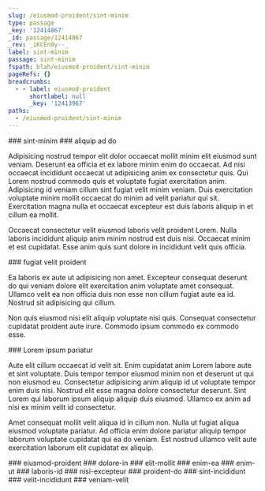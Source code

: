 ```yaml
---
slug: /eiusmod-proident/sint-minim
type: passage
_key: '12414867'
_id: passage/12414867
_rev: _iKCEn0y--_
label: sint-minim
passage: sint-minim
fspath: blah/eiusmod-proident/sint-minim
pageRefs: {}
breadcrumbs:
  - - label: eiusmod-proident
      shortlabel: null
      _key: '12413967'
paths:
  - /eiusmod-proident/sint-minim
---
```


<NuggetArea>
<Passage slug="/eiusmod-proident/sint-minim" type="passage" _key="12414867" _id="passage/12414867" _rev="_iKCEn0y--_" label="sint-minim" passage="sint-minim" fspath="blah/eiusmod-proident/sint-minim" paths="/eiusmod-proident/sint-minim">
<NuggetBody>
### sint-minim

</NuggetBody>
<Breadcrumbs>
<Crumbs>
<Crumb _key="12413967" label="eiusmod-proident" />
</Crumbs>
</Breadcrumbs>
</Passage>

<NuggetsInbound>
</NuggetsInbound>
<NuggetsOutbound>
<Nugget direction="outbound" type="nugget" _key="eff3a2d3-c18d-4cce-9f69-afa78d01b466" _id="nugget/eff3a2d3-c18d-4cce-9f69-afa78d01b466" _rev="_iKCEn0y--A" fspath="blah/eiusmod-proident/sint-minim/aliquip-ad-do.md" label="aliquip ad do" paths="/eiusmod-proident/sint-minim/aliquip-ad-do" slug="/eiusmod-proident/sint-minim/aliquip-ad-do">
<NuggetBody>
### aliquip ad do

Adipisicing nostrud tempor elit dolor occaecat mollit minim elit eiusmod sunt veniam. Deserunt ea officia et ex labore minim enim do occaecat. Ad nisi occaecat incididunt occaecat ut adipisicing anim ex consectetur quis. Qui Lorem nostrud commodo quis et voluptate fugiat exercitation anim. Adipisicing id veniam cillum sint fugiat velit minim veniam. Duis exercitation voluptate minim mollit occaecat do minim ad velit pariatur qui sit. Exercitation magna nulla et occaecat excepteur est duis laboris aliquip in et cillum ea mollit.

Occaecat consectetur velit eiusmod laboris velit proident Lorem. Nulla laboris incididunt aliquip anim minim nostrud est duis nisi. Occaecat minim et est cupidatat. Esse anim quis sunt dolore in incididunt velit quis officia.

</NuggetBody>
</Nugget>

<Nugget direction="outbound" type="nugget" _key="e3e8c0f3-03ae-4392-b5e2-60ef89621c12" _id="nugget/e3e8c0f3-03ae-4392-b5e2-60ef89621c12" _rev="_iKCEn1G--A" fspath="blah/eiusmod-proident/sint-minim/fugiat-velit-proident.md" label="fugiat velit proident" paths="/eiusmod-proident/sint-minim/fugiat-velit-proident" slug="/eiusmod-proident/sint-minim/fugiat-velit-proident">
<NuggetBody>
### fugiat velit proident

Ea laboris ex aute ut adipisicing non amet. Excepteur consequat deserunt do qui veniam dolore elit exercitation anim voluptate amet consequat. Ullamco velit ea non officia duis non esse non cillum fugiat aute ea id. Nostrud sit adipisicing qui cillum.

Non quis eiusmod nisi elit aliquip voluptate nisi quis. Consequat consectetur cupidatat proident aute irure. Commodo ipsum commodo ex commodo esse.

</NuggetBody>
</Nugget>

<Nugget direction="outbound" type="nugget" _key="815b9901-919d-4065-afe2-b53811d3ba79" _id="nugget/815b9901-919d-4065-afe2-b53811d3ba79" _rev="_iKCEn1O--B" fspath="blah/eiusmod-proident/sint-minim/lorem-ipsum-pariatur.md" label="Lorem ipsum pariatur" paths="/eiusmod-proident/sint-minim/lorem-ipsum-pariatur" slug="/eiusmod-proident/sint-minim/lorem-ipsum-pariatur">
<NuggetBody>
### Lorem ipsum pariatur

Aute elit cillum occaecat id velit sit. Enim cupidatat anim Lorem labore aute et sint voluptate. Duis tempor tempor eiusmod minim non et deserunt ut qui non eiusmod eu. Consectetur adipisicing anim aliquip id ut voluptate tempor enim duis nisi. Nostrud elit esse magna dolore consectetur deserunt. Sint Lorem qui laborum ipsum aliquip aliquip duis eiusmod. Ullamco ex anim ad nisi ex minim velit id consectetur.

Amet consequat mollit velit aliqua id in cillum non. Nulla ut fugiat aliqua eiusmod voluptate pariatur. Ad officia enim dolore pariatur aliquip tempor laborum voluptate cupidatat qui ea do veniam. Est nostrud ullamco velit aute exercitation laborum elit cupidatat ex aliquip.

</NuggetBody>
</Nugget>

</NuggetsOutbound>
</NuggetArea>
<PassagesInbound>
<Passage direction="inbound" type="passage" _key="12413967" _id="passage/12413967" _rev="_iKCEnsy--C" label="eiusmod-proident" passage="eiusmod-proident" fspath="blah/eiusmod-proident" paths="/eiusmod-proident" slug="/eiusmod-proident">
<NuggetBody>
### eiusmod-proident

</NuggetBody>
</Passage>

</PassagesInbound>
<PassagesOutbound>
<Passage direction="outbound" type="passage" _key="12414872" _id="passage/12414872" _rev="_iKCEn0y--B" label="dolore-in" passage="dolore-in" fspath="blah/eiusmod-proident/sint-minim/dolore-in" paths="/eiusmod-proident/sint-minim/dolore-in" slug="/eiusmod-proident/sint-minim/dolore-in">
<NuggetBody>
### dolore-in

</NuggetBody>
</Passage>

<Passage direction="outbound" type="passage" _key="12414881" _id="passage/12414881" _rev="_iKCEn02--B" label="elit-mollit" passage="elit-mollit" fspath="blah/eiusmod-proident/sint-minim/elit-mollit" paths="/eiusmod-proident/sint-minim/elit-mollit" slug="/eiusmod-proident/sint-minim/elit-mollit">
<NuggetBody>
### elit-mollit

</NuggetBody>
</Passage>

<Passage direction="outbound" type="passage" _key="12414890" _id="passage/12414890" _rev="_iKCEn06--B" label="enim-ea" passage="enim-ea" fspath="blah/eiusmod-proident/sint-minim/enim-ea" paths="/eiusmod-proident/sint-minim/enim-ea" slug="/eiusmod-proident/sint-minim/enim-ea">
<NuggetBody>
### enim-ea

</NuggetBody>
</Passage>

<Passage direction="outbound" type="passage" _key="12414899" _id="passage/12414899" _rev="_iKCEn1C---" label="enim-ut" passage="enim-ut" fspath="blah/eiusmod-proident/sint-minim/enim-ut" paths="/eiusmod-proident/sint-minim/enim-ut" slug="/eiusmod-proident/sint-minim/enim-ut">
<NuggetBody>
### enim-ut

</NuggetBody>
</Passage>

<Passage direction="outbound" type="passage" _key="12414910" _id="passage/12414910" _rev="_iKCEn1K---" label="laboris-id" passage="laboris-id" fspath="blah/eiusmod-proident/sint-minim/laboris-id" paths="/eiusmod-proident/sint-minim/laboris-id" slug="/eiusmod-proident/sint-minim/laboris-id">
<NuggetBody>
### laboris-id

</NuggetBody>
</Passage>

<Passage direction="outbound" type="passage" _key="12414921" _id="passage/12414921" _rev="_iKCEn1S---" label="nisi-excepteur" passage="nisi-excepteur" fspath="blah/eiusmod-proident/sint-minim/nisi-excepteur" paths="/eiusmod-proident/sint-minim/nisi-excepteur" slug="/eiusmod-proident/sint-minim/nisi-excepteur">
<NuggetBody>
### nisi-excepteur

</NuggetBody>
</Passage>

<Passage direction="outbound" type="passage" _key="12414930" _id="passage/12414930" _rev="_iKCEn1W---" label="proident-do" passage="proident-do" fspath="blah/eiusmod-proident/sint-minim/proident-do" paths="/eiusmod-proident/sint-minim/proident-do" slug="/eiusmod-proident/sint-minim/proident-do">
<NuggetBody>
### proident-do

</NuggetBody>
</Passage>

<Passage direction="outbound" type="passage" _key="12414939" _id="passage/12414939" _rev="_iKCEn1a---" label="sint-incididunt" passage="sint-incididunt" fspath="blah/eiusmod-proident/sint-minim/sint-incididunt" paths="/eiusmod-proident/sint-minim/sint-incididunt" slug="/eiusmod-proident/sint-minim/sint-incididunt">
<NuggetBody>
### sint-incididunt

</NuggetBody>
</Passage>

<Passage direction="outbound" type="passage" _key="12414948" _id="passage/12414948" _rev="_iKCEn1e--_" label="velit-incididunt" passage="velit-incididunt" fspath="blah/eiusmod-proident/sint-minim/velit-incididunt" paths="/eiusmod-proident/sint-minim/velit-incididunt" slug="/eiusmod-proident/sint-minim/velit-incididunt">
<NuggetBody>
### velit-incididunt

</NuggetBody>
</Passage>

<Passage direction="outbound" type="passage" _key="12414957" _id="passage/12414957" _rev="_iKCEn1i--A" label="veniam-velit" passage="veniam-velit" fspath="blah/eiusmod-proident/sint-minim/veniam-velit" paths="/eiusmod-proident/sint-minim/veniam-velit" slug="/eiusmod-proident/sint-minim/veniam-velit">
<NuggetBody>
### veniam-velit

</NuggetBody>
</Passage>

</PassagesOutbound>
